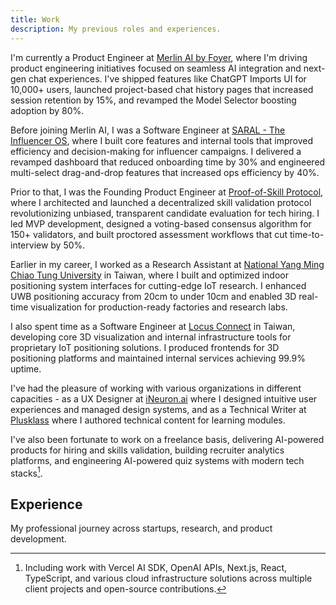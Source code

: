 ```yaml
---
title: Work
description: My previous roles and experiences.
---
```


I'm currently a Product Engineer at [Merlin AI by Foyer](https://getmerlin.in), where I'm driving product engineering initiatives focused on seamless AI integration and next-gen chat experiences. I've shipped features like ChatGPT Imports UI for 10,000+ users, launched project-based chat history pages that increased session retention by 15%, and revamped the Model Selector boosting adoption by 80%.

Before joining Merlin AI, I was a Software Engineer at [SARAL - The Influencer OS](https://getsaral.com), where I built core features and internal tools that improved efficiency and decision-making for influencer campaigns. I delivered a revamped dashboard that reduced onboarding time by 30% and engineered multi-select drag-and-drop features that increased ops efficiency by 40%.

Prior to that, I was the Founding Product Engineer at [Proof-of-Skill Protocol](https://proofofskill.org), where I architected and launched a decentralized skill validation protocol revolutionizing unbiased, transparent candidate evaluation for tech hiring. I led MVP development, designed a voting-based consensus algorithm for 150+ validators, and built proctored assessment workflows that cut time-to-interview by 50%.

Earlier in my career, I worked as a Research Assistant at [National Yang Ming Chiao Tung University](https://www.nycu.edu.tw/) in Taiwan, where I built and optimized indoor positioning system interfaces for cutting-edge IoT research. I enhanced UWB positioning accuracy from 20cm to under 10cm and enabled 3D real-time visualization for production-ready factories and research labs.

I also spent time as a Software Engineer at [Locus Connect](https://www.locusconnect.com/) in Taiwan, developing core 3D visualization and internal infrastructure tools for proprietary IoT positioning solutions. I produced frontends for 3D positioning platforms and maintained internal services achieving 99.9% uptime.

I've had the pleasure of working with various organizations in different capacities - as a UX Designer at [iNeuron.ai](https://www.ineuron.ai/) where I designed intuitive user experiences and managed design systems, and as a Technical Writer at [Plusklass](https://www.plusklass.com/) where I authored technical content for learning modules.

I've also been fortunate to work on a freelance basis, delivering AI-powered products for hiring and skills validation, building recruiter analytics platforms, and engineering AI-powered quiz systems with modern tech stacks[^1].

## Experience

My professional journey across startups, research, and product development.

<Timeline />

[^1]: Including work with Vercel AI SDK, OpenAI APIs, Next.js, React, TypeScript, and various cloud infrastructure solutions across multiple client projects and open-source contributions.
